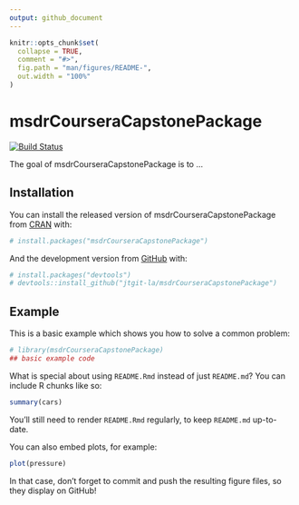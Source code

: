 ```yaml
---
output: github_document
---
```



<!-- README.md is generated from README.Rmd. Please edit that file -->

```r
knitr::opts_chunk$set(
  collapse = TRUE,
  comment = "#>",
  fig.path = "man/figures/README-",
  out.width = "100%"
)
```

# msdrCourseraCapstonePackage

<!-- badges: start -->
[![Build Status](https://travis-ci.org/jtgit-la/msdrCourseraCapstonePackage.svg?branch=master)](https://travis-ci.org/jtgit-la/msdrCourseraCapstonePackage)
<!-- badges: end -->

The goal of msdrCourseraCapstonePackage is to ...

## Installation

You can install the released version of msdrCourseraCapstonePackage from [CRAN](https://CRAN.R-project.org) with:

``` r
# install.packages("msdrCourseraCapstonePackage")
```

And the development version from [GitHub](https://github.com/) with:

``` r
# install.packages("devtools")
# devtools::install_github("jtgit-la/msdrCourseraCapstonePackage")
```
## Example

This is a basic example which shows you how to solve a common problem:

```r
# library(msdrCourseraCapstonePackage)
## basic example code
```

What is special about using `README.Rmd` instead of just `README.md`? You can include R chunks like so:

```r
summary(cars)
```

You'll still need to render `README.Rmd` regularly, to keep `README.md` up-to-date.

You can also embed plots, for example:

```r
plot(pressure)
```

In that case, don't forget to commit and push the resulting figure files, so they display on GitHub!
